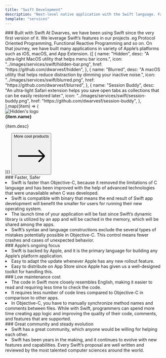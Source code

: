 ```yaml
---
title: "Swift Development"
description: "Next-level native application with the Swift language. Fast, safe, and scalable apps for iOS, macOS, and the Apple ecosystem."
template: "services"
---
```


<Hero
  title="Build solid web front-end with React"
  description="React and JSX has became an industry-standard environment for frontend development. With React we can rapidly build reusable components and building blocks for complex web applications."
  ctaText="Let's build"
  ctaLink="/contact"
/>

<Section>
### Built with Swift

<ParagraphBlock>
At Dwarves, we have been using Swift since the very first version of it. We leverage Swift’s features in our projects .eg Protocol Oriented Programming, Functional Reactive Programming and so on. On that journey, we have built many applications in variety of Apple’s platforms such as iOS, macOS, and App Extension.
</ParagraphBlock>
<Flex className="md:flex flex-wrap md:flex-nowrap mt-12">
  {[
    {
      name: "Hidden",
      desc: "A ultra-light MacOS utility that helps menu bar icons.",
      icon: "../images/services/swift/hidden-bar.png",
      href: "https://github.com/dwarvesf/hidden",
    },
    {
      name: "Blurred",
      desc: "A macOS utility that helps reduce distraction by dimming your inactive noise.",
      icon: "../images/services/swift/blurred.png",
      href: "https://github.com/dwarvesf/blurred",
    },
    {
      name: "Session Buddy",
      desc: "An ultra-light Safari extension helps you save open tabs as collections that can be easily restored later.",
      icon: "../images/services/swift/session-buddy.png",
      href: "https://github.com/dwarvesf/session-buddy",
    },
  ].map((item) => (
      <FlexItem key={item.name} className="col md:w-1/2 lg:w-1/3 mb-10">
        <Link
          href={item.href}
          target="_blank"
          rel="noopener noreferrer"
          className="link-reset hover:text-inherit"
        >
          <div className=" flex">
            <img
              src={item.icon}
              alt="Hidden's logo"
              className="flex-none block w-16 h-16 rounded"
            />
            <div className="mt-2 ml-4">
              <strong className="block text-xl font-bold font-mono">
                {item.name}
              </strong>
              <p className="!text-lg mt-1">
                {item.desc}
              </p>
            </div>
          </div>
        </Link>
      </FlexItem>
  ))}
</Flex>
<Button href="https://superbits.co/all-products" variant="link" className="text-primary text-xl" target="_blank" rel="noopener noreferrer">More cool products<svg className="w-5 h-5 ml-2" fill="none" stroke="currentColor" viewBox="0 0 24 24"> <path strokeLinecap="round" strokeLinejoin="round" strokeWidth={2} d="M17 8l4 4m0 0l-4 4m4-4H3" /></svg></Button>
</Section>

<Section>
### Faster, Safer

<ParagraphBlock>
  <ColumnsList columns={1}>
    <li>Swift is faster than Objective-C, because it removed the limitations of C language and has been improved with the help of advanced technologies that were unavailable when C was developed.</li>
    <li>Swift is compatible with binary that means the end result of Swift app development will benefit the smaller for users for running their new operating system.</li>
    <li>The launch time of your application will be fast since Swift’s dynamic library is utilized by an app and will be cached in the memory, which will be shared among the apps.</li>
    <li>Swift’s syntax and language constructions exclude the several types of mistakes potentially possible in Objective-C. This control means fewer crashes and cases of unexpected behavior.</li>
  </ColumnsList>
</ParagraphBlock>
</Section>

<Section>
### Apple’s ongoing focus

<ParagraphBlock>
  <ColumnsList columns={1}>
    <li>Swift is backed by Apple, and it is the primary language for building any Apple’s platform application.</li>
    <li>Easy to adapt the update whenever Apple has any new rollout feature.</li>
    <li>Easy to distribute on App Store since Apple has given us a well-designed toolkit for handling this.</li>
  </ColumnsList>
</ParagraphBlock>
</Section>


<Section>
### Low maintenance cost

<ParagraphBlock>
  <ColumnsList columns={1}>
    <li>The code in Swift more closely resembles English, making it easier to read and requiring less time to check the code.</li>
    <li>It requires less number of code lines compared to Objective-C in comparison to other apps.</li>
    <li>In Objective-C, you have to manually synchronize method names and comments between files. While with Swift, programmers can spend more time creating app logic and improving the quality of their code, comments, and features that are supported.</li>
  </ColumnsList>
</ParagraphBlock>
</Section>

<Section>
### Great community and steady evolution

<ParagraphBlock>
  <ColumnsList columns={1}>
    <li>Swift has a great community, which anyone would be willing for helping each other.</li>
    <li>Swift has been years in the making, and it continues to evolve with new features and capabilities. Every Swift’s proposal are well written and reviewed by the most talented computer sciences around the world.</li>
  </ColumnsList>
</ParagraphBlock>
</Section>
